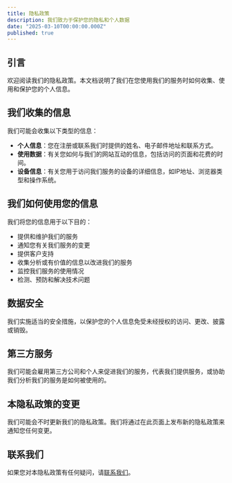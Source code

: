 ```yaml
---
title: 隐私政策
description: 我们致力于保护您的隐私和个人数据
date: "2025-03-10T00:00:00.000Z"
published: true
---
```


## 引言

欢迎阅读我们的隐私政策。本文档说明了我们在您使用我们的服务时如何收集、使用和保护您的个人信息。

## 我们收集的信息

我们可能会收集以下类型的信息：

- **个人信息**：您在注册或联系我们时提供的姓名、电子邮件地址和联系方式。
- **使用数据**：有关您如何与我们的网站互动的信息，包括访问的页面和花费的时间。
- **设备信息**：有关您用于访问我们服务的设备的详细信息，如IP地址、浏览器类型和操作系统。

## 我们如何使用您的信息

我们将您的信息用于以下目的：

- 提供和维护我们的服务
- 通知您有关我们服务的变更
- 提供客户支持
- 收集分析或有价值的信息以改进我们的服务
- 监控我们服务的使用情况
- 检测、预防和解决技术问题

## 数据安全

我们实施适当的安全措施，以保护您的个人信息免受未经授权的访问、更改、披露或销毁。

## 第三方服务

我们可能会雇用第三方公司和个人来促进我们的服务，代表我们提供服务，或协助我们分析我们的服务是如何被使用的。

## 本隐私政策的变更

我们可能会不时更新我们的隐私政策。我们将通过在此页面上发布新的隐私政策来通知您任何变更。

## 联系我们

如果您对本隐私政策有任何疑问，请[联系我们](/contact)。
